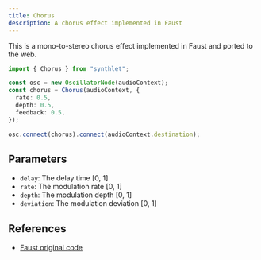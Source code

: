 ```yaml
---
title: Chorus
description: A chorus effect implemented in Faust
---
```



This is a mono-to-stereo chorus effect implemented in Faust and ported to the web.

```ts
import { Chorus } from "synthlet";

const osc = new OscillatorNode(audioContext);
const chorus = Chorus(audioContext, {
  rate: 0.5,
  depth: 0.5,
  feedback: 0.5,
});

osc.connect(chorus).connect(audioContext.destination);
```

<ChorusExample />

## Parameters

- `delay`: The delay time [0, 1]
- `rate`: The modulation rate [0, 1]
- `depth`: The modulation depth [0, 1]
- `deviation`: The modulation deviation [0, 1]

## References

- [Faust original code](https://github.com/grame-cncm/faust/blob/master-dev/examples/SAM/chorus/chorus.dsp)
